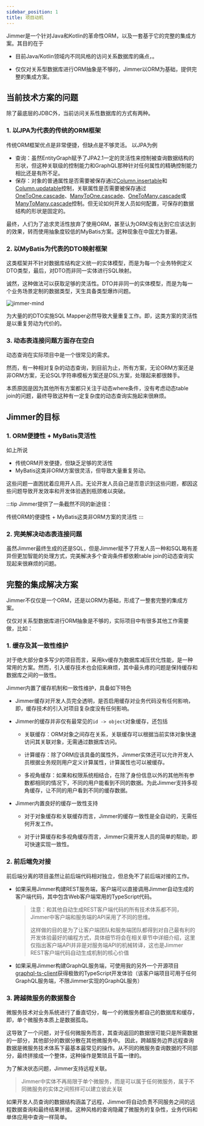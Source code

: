 ```yaml
---
sidebar_position: 1
title: 项目动机
---
```



Jimmer是一个针对Java和Kotlin的革命性ORM，以及一套基于它的完整的集成方案。其目的在于

-   目前Java/Kotlin领域内不同风格的访问关系数据库的痛点，。

-   仅仅对关系型数据库进行ORM抽象是不够的，Jimmer以ORM为基础，提供完整的集成方案。

## 当前技术方案的问题

除了最底层的JDBC外，当前访问关系性数据库的方式有两种。

### 1. 以JPA为代表的传统的ORM框架

传统ORM框架优点是非常便捷，但缺点是不够灵活。 以JPA为例

-   查询：虽然EntityGraph赋予了JPA2.1一定的灵活性来控制被查询数据结构的形状，但这种关联级的控制能力和GraphQL那种针对任何属性的精确控制能力相比还是有所不足。 
-   保存：对象的普通属性是否需要被保存通过[Column.insertable](https://docs.oracle.com/javaee/7/api/javax/persistence/Column.html#insertable--)和[Column.updatable](https://docs.oracle.com/javaee/7/api/javax/persistence/Column.html#updatable--)控制，关联属性是否需要被保存通过[OneToOne.cascade](https://docs.oracle.com/javaee/7/api/javax/persistence/OneToOne.html#cascade--)、[ManyToOne.cascade](https://docs.oracle.com/javaee/7/api/javax/persistence/ManyToOne.html#cascade--)、[OneToMany.cascade](https://docs.oracle.com/javaee/7/api/javax/persistence/OneToMany.html#cascade--)或[ManyToMany.cascade](https://docs.oracle.com/javaee/7/api/javax/persistence/ManyToMany.html#cascade--)控制。但无论如何开发人员如何配置，可保存的数据结构的形状是固定的。

最终，人们为了追求灵活性放弃了使用ORM，甚至认为ORM没有达到它应该达到的效果，转而使用抽象度较低的MyBatis方案。这种现象在中国尤为普遍。

### 2. 以MyBatis为代表的DTO映射框架

这类框架并不针对数据库结构定义统一的实体模型，而是为每一个业务特例定义DTO类型，最后，对DTO而非同一实体进行SQL映射。

诚然，这种做法可以获取足够的灵活性。DTO并非同一的实体模型，而是为每一个业务场景定制的数据类型，天生具备类型爆炸问题。

<ViewMore buttonText="查看DTO爆炸问题" title="DTO爆炸">

![jimmer-mind](@site/static/img/dto-explosion.png)

</ViewMore>

为大量的的DTO实施SQL Mapper必然导致大量重复工作。即，这类方案的灵活性是以重复劳动为代价的。

### 3. 动态表连接问题方面存在空白

动态查询在实际项目中是一个很常见的需求。

然而，有一种相对复杂的动态查询，到目前为止，所有方案，无论ORM方案还是非ORM方案，无论SQL字符串模板方案还是DSL方案，处理起来都很棘手。

<ViewMore buttonText="动态表连接的问题">
<DynamicJoinProblem/>
</ViewMore>

本质原因是因为其他所有方案都只关注于动态where条件，没有考虑动态table join的问题，最终导致这种有一定复杂度的动态查询实施起来很麻烦。

## Jimmer的目标

### 1. ORM便捷性 + MyBatis灵活性

如上所说

-   传统ORM开发便捷，但缺乏足够的灵活性
-   MyBatis这类非ORM方案很灵活，但导致大量重复劳动。

这些问题一直困扰着应用开人员。无论开发人员自己是否意识到这些问题，都因这些问题导致开发效率和开发体验遇到瓶颈难以突破。

:::tip
Jimmer提供了一条截然不同的新途径：

传统ORM的便捷性 + MyBatis这类非ORM方案的灵活性
:::

### 2. 完美解决动态表连接问题

虽然Jimmer最终生成的还是SQL，但是Jimmer赋予了开发人员一种和SQL略有差异但更加智能的处理方式，完美解决多个查询条件都依赖table join的动态查询实现起来很麻烦的问题。

## 完整的集成解决方案

Jimmer不仅仅是一个ORM，还是以ORM为基础，形成了一整套完整的集成方案。

仅仅对关系型数据库进行ORM抽象是不够的，实际项目中有很多其他工作需要做，比如：

### 1. 缓存及其一致性维护

对于绝大部分查多写少的项目而言，采用kv缓存为数据库减压优化性能，是一种常用的方案。然而，引入缓存技术也会招来麻烦，其中最头疼的问题是保持缓存和数据库之间的一致性。

Jimmer内置了缓存机制和一致性维护，具备如下特色

-   Jimmer缓存对开发人员完全透明，是否启用缓存对业务代码没有任何影响，即，缓存技术的引入对项目复杂度没有任何影响。

-   Jimmer的缓存并非仅有最常见的`id -> object`对象缓存，还包括
    
    -   关联缓存：ORM对象之间存在关系，关联缓存可以根据当前实体对象快速访问其关联对象，无需通过数据库访问。

    -   计算缓存：除了ORM应该具备的属性外，Jimmer实体还可以允许开发人员根据业务规则用户定义计算属性，计算属性也可以被缓存。

    -   多视角缓存：如果和权限系统相结合，在除了身份信息以外的其他所有参数都相同的情况下，不同的用户能看到不同的数据。为此Jimmer支持多视角缓存，让不同的用户看到不同的缓存数据。

-   Jimmer内置良好的缓存一致性支持

    -   对于对象缓存和关联缓存而言，Jimmer的缓存一致性是全自动的，无需任何开发工作。

    -   对于计算缓存和多视角缓存而言，Jimmer只需开发人员的简单的帮助，即可快速实现一致性。

### 2. 前后端免对接

前后端分离的项目虽然让前后端代码相对独立，但总免不了前后端对接的工作。

-   如果采用Jimmer构建REST服务端，客户端可以直接调用Jimmer自动生成的客户端代码，其中包含Web客户端常用的TypeScript代码。

    >   注意：和其他自动生成REST客户端代码的所有技术体系都不同，Jimmer中客户端和服务端的API采用了不同的思维。
    >
    >   这样做的目的是为了让客户端团队和服务端团队都得到对自己最有利的开发体验最好的编程方式，具体细节将会在相关章节中详细介绍，这里仅指出客户端API并非是对服务端API的机械转译，这也是Jimmer REST客户端代码自动生成机制的核心价值

-   如果采用Jimmer构建GraphQL服务端，可使用我的另外一个开源项目[graphql-ts-client](https://github.com/babyfish-ct/graphql-ts-client)获得极致的TypeScript开发体验（该客户端项目可用于任何GraphQL服务端，不限Jimmer实现的GraphQL服务）

### 3. 跨越微服务的数据整合

微服务技术对业务系统进行了垂直切分，每一个的微服务都自己的数据库和缓存，即，单个微服务本质上是数据孤岛。

这导致了一个问题，对于任何微服务而言，其查询返回的数据很可能只是所需数据的一部分，其他部分的数据分散在其他微服务中。
因此，跨越服务边界远程查询数据是微服务技术体系下最基本最常见的操作。从不同的微服务查询数据的不同部分，最终拼接成一个整体，这种操作是繁琐且千篇一律的。

为了解决状态问题，Jimmer支持远程关联。
> Jimmer中实体不再局限于单个微服务，而是可以属于任何微服务，属于不同微服务的实体之间照样可以建立彼此关联

如果开发人员查询的数据结构涵盖了远程，Jimmer将自动负责不同服务之间的远程数据查询和最终结果拼接。这种风格的查询隐藏了微服务的复杂性，业务代码和单体应用中查询一样简单。
